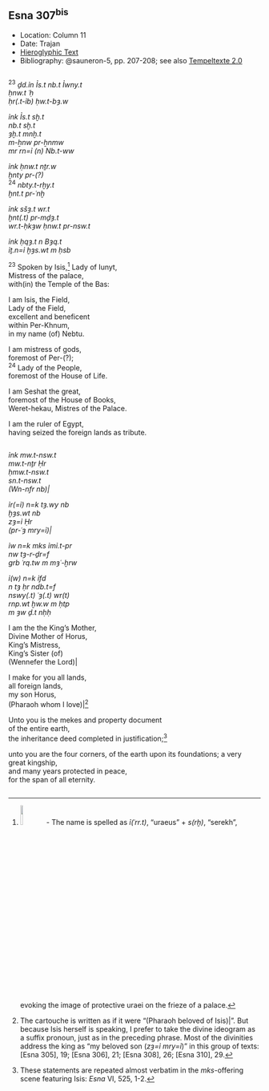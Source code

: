 ## Esna 307^bis^ {-}  
  
<style>  
  
  .col2 {  
    columns: 2 320px;         /* number of columns and width in pixels*/  
    -webkit-columns: 2 320px; /* chrome, safari */  
    -moz-columns: 2 320px;    /* firefox */  
    -webkit-column-break-inside: avoid;  
    -page-break-inside: avoid;  
    -break-inside: avoid;  
  }  
  
</style>  

- Location: Column 11
- Date: Trajan 
- [Hieroglyphic Text](https://www.ifao.egnet.net/uploads/publications/enligne/Temples-Esna003.pdf#page=268){target="_blank"}
- Bibliography: @sauneron-5, pp. 207-208; see also [Tempeltexte 2.0](http://www.tempeltexte.uni-tuebingen.de/portal/#/text-detail/1166){target="_blank"}

<div class="col2">  

^23^ *ḏd.ỉn Ỉs.t nb.t Ỉwny.t*  
*ḥnw.t ʿḥ *  
*ḥr(.t-ỉb) ḥw.t-bȝ.w*  
   
*ỉnk Ỉs.t sḫ.t*  
*nb.t sḫ.t*  
*ȝḫ.t mnḫ.t*  
*m-ẖnw pr-ẖnmw*  
*mr rn=ỉ (n) Nb.t-ww*  
   
*ỉnk ḥnw.t nṯr.w*  
*ḫnty pr-(?) *  
^24^ *nbty.t-rḫy.t*  
*ḫnt.t pr-ʿnḫ*  
   
*ỉnk sšȝ.t wr.t *  
*ḫnt(.t) pr-mḏȝ.t*  
*wr.t-ḥkȝw ḥnw.t pr-nsw.t*  
   
*ỉnk ḥqȝ.t n Bȝq.t*  
*ỉṯ.n=ỉ ḫȝs.wt m ḥsb*  
   
^23^ Spoken by Isis,[^fn-307b-1] Lady of Iunyt,  
Mistress of the palace,  
with(in) the Temple of the Bas:  
  
I am Isis, the Field,  
Lady of the Field,  
excellent and beneficent  
within Per-Khnum,  
in my name (of) Nebtu.   
  
I am mistress of gods,  
foremost of Per-(?);  
^24^ Lady of the People,  
foremost of the House of Life.  
  
I am Seshat the great,   
foremost of the House of Books,  
Weret-hekau, Mistres of the Palace.   
  
I am the ruler of Egypt,  
having seized the foreign lands as tribute.

</div>

[^fn-307b-1]: ![](./images/307bis_23_1.png){width=10%} - The name is spelled as *ỉ(ʿrr.t)*, "uraeus" + *s(rḫ)*, "serekh", evoking the image of protective uraei on the frieze of a palace.

<div class="col2">

*ỉnk mw.t-nsw.t*  
*mw.t-nṯr Ḥr*  
*ḥmw.t-nsw.t*  
*sn.t-nsw.t*  
*(Wn-nfr nb)|*  
   
*ỉr(=ỉ) n=k tȝ.wy nb*  
*ḫȝs.wt nb*  
*zȝ=ỉ Ḥr*  
*(pr-ʿȝ mry=ỉ)|*  
   
*ỉw n=k mks ỉmỉ.t-pr*  
*nw tȝ-r-ḏr=f*  
*grb ʿrq.tw m mȝʿ-ḫrw*  
   
*ỉ(w) n=k ỉfd*  
*n tȝ ḥr ndb.t=f*  
*nswy(.t) ʿȝ(.t) wr(t) *  
*rnp.wt ḫw.w m ḥtp*  
*m ȝw ḏ.t nḥḥ*  
    
I am the the King's Mother,  
Divine Mother of Horus,  
King's Mistress,  
King's Sister (of)  
(Wennefer the Lord)|    
  
I make for you all lands,  
all foreign lands,  
my son Horus,  
(Pharaoh whom I love)|[^fn-307b-2]    
  
Unto you is the mekes and property document  
of the entire earth,  
the inheritance deed completed in justification;[^fn-307b-3]   

unto you are the four corners,
of the earth upon its foundations;
a very great kingship,  
and many years protected in peace,  
for the span of all eternity.  

</div> 

[^fn-307b-2]: The cartouche is written as if it were "(Pharaoh beloved of Isis)|". But because Isis herself is speaking, I prefer to take the divine ideogram as a suffix pronoun, just as in the preceding phrase. Most of the divinities address the king as "my beloved son (*zȝ=ỉ mry=ỉ*)" in this group of texts: [Esna 305], 19; [Esna 306], 21; [Esna 308], 26; [Esna 310], 29.
[^fn-307b-3]: These statements are repeated almost verbatim in the *mks*-offering scene featuring Isis: *Esna* VI, 525, 1-2.
